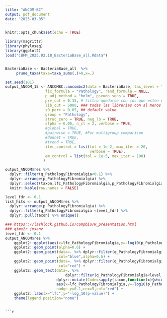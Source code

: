 ---
title: "ANCOM-BC"
output: pdf_document
date: "2025-03-05"
---

```{r setup, include=FALSE}
knitr::opts_chunk$set(echo = TRUE)
```

```{r}
library(magrittr)
library(phyloseq)
library(ggplot2)
load("CBFM_2025.02.18_BacteriaBase_all.Rdata")


BacteriaBase <- BacteriaBase_all  %>%
     prune_taxa(taxa=taxa_sums(.)>0,x=.) 


```

```{r}
set.seed(101)
output_ANCOM_15 <- ANCOMBC::ancombc2(data = BacteriaBase, tax_level = "Genus",
                  fix_formula = "Pathology", rand_formula = NULL,
                  p_adj_method = "holm", pseudo_sens = TRUE,
                  prv_cut = 0.15, # filtro quedarse con los que esten en al menos 10%
                  lib_cut = 5000, ### todas las librerias con al menos esas lecturas 
                  s0_perc = 0.05, ## default value 
                  group = "Pathology",
                  struc_zero = TRUE, neg_lb = TRUE,
                  alpha = 0.05, n_cl = 2, verbose = TRUE,
                  #global = TRUE,      
                  #pairwise = TRUE, #For multigroup comparison 
                  #dunnet = TRUE, 
                  #trend = TRUE,
                  iter_control = list(tol = 1e-2, max_iter = 20, 
                                      verbose = TRUE),
                  em_control = list(tol = 1e-5, max_iter = 100)
                 )
```

```{r}

output_ANCOM$res %>% 
  dplyr::filter(q_PathologyFibromialgia<0.1) %>% 
  dplyr::arrange(p_PathologyFibromialgia) %>% 
  dplyr::select(taxon,lfc_PathologyFibromialgia,p_PathologyFibromialgia,q_PathologyFibromialgia) %>% 
  knitr::kable(row.names = FALSE)
```

```{r} 
level_fdr <- 0.1 
list_hits <- output_ANCOM$res %>%  
  dplyr::arrange(p_PathologyFibromialgia) %>%
  dplyr::filter(q_PathologyFibromialgia <level_fdr) %>%
  dplyr::pull(taxon) %>% unique()

```


  
```{r volcano-ancom}

### https:://lashlock.github.io/compbio/R_presentation.html
### qime2r jmsanz
level_fdr <- 0.1 
output_ANCOM$res %>%
    ggplot2::ggplot(aes(x=lfc_PathologyFibromialgia,y=-log10(p_PathologyFibromialgia))) +
    ggplot2::geom_point(alpha=0.6) +
    ggplot2::geom_point(data=. %>% dplyr::filter(q_PathologyFibromialgia<level_fdr)
                       ,col="blue",alpha=0.6) +
    ggplot2::geom_point(data=. %>% dplyr::filter(q_PathologyFibromialgia<level_fdr,abs(lfc_PathologyFibromialgia)>0.5),
                        col="red") +
    ggplot2::geom_text(data=. %>%
                           dplyr::filter(q_PathologyFibromialgia<level_fdr,lfc_PathologyFibromialgia>0.05) %>%
                       dplyr::mutate(Code=sapply(taxon,function(x){which(list_hits==x)})),
                       aes(x=lfc_PathologyFibromialgia,y=-log10(p_PathologyFibromialgia),label=Code),
                       nudge_y=0.1,cex=5,col="red") +
    ggplot2::labs(x="lfc",y="-log_10(p-value)") +
    theme(legend.position="none")
  
``` 
```
```{r}

```